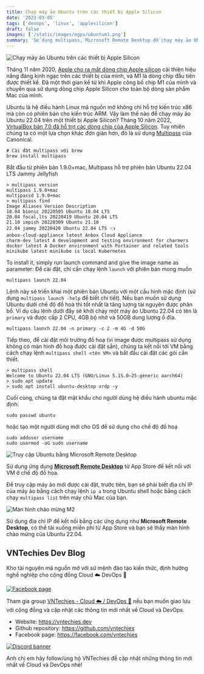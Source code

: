 ```yaml
---
title: Chạy máy ảo Ubuntu trên các thiết bị Apple Silicon
date: '2023-03-05'
tags: ['devops', 'linux', 'applesilicon']
draft: false
images: ['/static/images/ogps/ubuntum1.png']
summary: 'Sử dụng multipass, Microsoft Remote Desktop để chạy máy ảo Ubuntu với giao diện đồ hoạ'
---
```


![Chạy máy ảo Ubuntu trên các thiết bị Apple Silicon](/static/images/ogps/ubuntum1.png)

Tháng 11 năm 2020, [Apple cho ra mắt dòng chip Apple silicon](https://www.apple.com/pl/newsroom/2020/11/apple-unleashes-m1/) cải thiện hiệu năng đáng kinh ngạc trên các thiết bị của mình, và M1 là dòng chip đầu tiên được thiết kế. Đã một thời gian kể từ khi Apple công bố chip M1 của mình và chuyển qua sử dụng dòng chip Apple Silicon cho toàn bộ dòng sản phẩm Mac của mình.

Ubuntu là hệ điều hành Linux mã nguồn mở không chỉ hỗ trợ kiến trúc x86 mà còn có phiên bản cho kiến trúc ARM. Vậy làm thế nào để chạy máy ảo Ubuntu 22.04 trên một thiết bị Apple Silicon? Tháng 10 năm 2022, [VirtualBox bản 7.0 đã hỗ trợ các dòng chip của Apple Silicon](https://arstechnica.com/gadgets/2022/10/virtualbox-7-0-adds-first-arm-mac-client-full-encryption-windows-11-tpm/). Tuy nhiên chúng ta có một lựa chọn khác đơn giản hơn, đó là sử dụng [Multipass](https://multipass.run/) của Canonical.

```shell
# Cài đặt multipass với brew
brew install multipass
```

Bắt đầu từ phiên bản 1.9.0+mac, Multipass hỗ trợ phiên bản Ubuntu 22.04 LTS Jammy Jellyfish

```shell
> multipass version
multipass 1.9.0+mac
multipassd 1.9.0+mac
> multipass find
Image Aliases Version Description
18.04 bionic 20220505 Ubuntu 18.04 LTS
20.04 focal,lts 20220419 Ubuntu 20.04 LTS
21.10 impish 20220309 Ubuntu 21.10
22.04 jammy 20220420 Ubuntu 22.04 LTS 👈
anbox-cloud-appliance latest Anbox Cloud Appliance
charm-dev latest A development and testing environment for charmers
docker latest A Docker environment with Portainer and related tools
minikube latest minikube is local Kubernetes
```

To install it, simply run launch command and give the image name as parameter:
Để cài đặt, chỉ cần chạy lệnh `launch` với phiên bản mong muốn

```shell
multipass launch 22.04
```

Lệnh này sẽ triển khai một phiên bản Ubuntu với một cầu hình mặc định (sử dụng `multipass launch -help` để biết chi tiết). Nếu bạn muốn sử dụng Ubuntu dưới chế độ đồ hoà thì tốt nhất là tăng lượng tài nguyên được phân bổ. Ví dụ câu lệnh dưới đây sẽ khởi chạy một máy ảo Ubuntu 22.04 có tên là `primary` và được cấp 2 CPU, 4GB bộ nhớ và 50GB dung lượng ổ đĩa.

```shell
multipass launch 22.04 -n primary -c 2 -m 4G -d 50G
```

Tiếp theo, để cài đặt môi trường đồ hoạ (vì image được multipass sử dụng không có màn hình đồ hoạ được cài đặt sẵn), chúng ta kết nối tới VM bằng cách chạy lệnh `multipass shell <tên VM>` và bắt đầu cài đặt các gói cần thiết.

```shell
> multipass shell
Welcome to Ubuntu 22.04 LTS (GNU/Linux 5.15.0–25-generic aarch64)
> sudo apt update
> sudo apt install ubuntu-desktop xrdp -y
```

Cuối cùng, chúng ta đặt mật khẩu cho người dùng hệ điều hành ubuntu mặc định:

```shell
sudo passwd ubuntu
```

hoặc tạo một người dùng mới cho OS để sử dụng cho chế độ đồ hoạ

```shell
sudo adduser username
sudo usermod -aG sudo username
```

![Truy cập Ubuntu bằng Microsoft Remote Desktop](/static/images/assets/ubuntum1_01.png)

Sử dụng ứng dụng **[Microsoft Remote Desktop](https://apps.apple.com/us/app/microsoft-remote-desktop/id1295203466?mt=12)** từ App Store để kết nối với VM ở chế độ đồ họa.

Để truy cập máy ảo mới được cài đặt, trước tiên, bạn sẽ phải biết địa chỉ IP của máy ảo bằng cách chạy lệnh `ip a` trong Ubuntu shell hoặc bằng cách chạy `multipass list` trên máy chủ Mac của bạn.

![Màn hình chào mừng M2](/static/images/assets/ubuntum1_02.webp)

Sử dụng địa chỉ IP để kết nối bằng các ứng dụng như **Microsoft Remote Desktop**, có thể tải xuống miễn phí từ App Store và bạn sẽ thấy màn hình chào mừng của Ubuntu 22.04.

## VNTechies Dev Blog

Kho tài nguyên mã nguồn mở với sứ mệnh đào tạo kiến thức, định hướng nghề nghiệp cho cộng đồng Cloud ☁️ DevOps 🚀

[![Facebook page](/static/images/default-ogp.png)](https://www.facebook.com/vntechies)

Tham gia group [VNTechies - Cloud ☁️ / DevOps 🚀](https://www.facebook.com/groups/acevntechies) nếu bạn muốn giao lưu với cộng đồng và cập nhật các thông tin mới nhất về Cloud và DevOps.

- Website: https://vntechies.dev
- Github repository: https://github.com/vntechies
- Facebook page: https://facebook.com/vntechies

[![Discord banner](https://images.viblo.asia/c8c4a473-c08d-45a3-be57-821781c1c256.png)](https://discord.com/invite/k2uDgd7NZ4)

Anh chị em hãy follow/ủng hộ VNTechies để cập nhật những thông tin mới nhất về Cloud và DevOps nhé!
